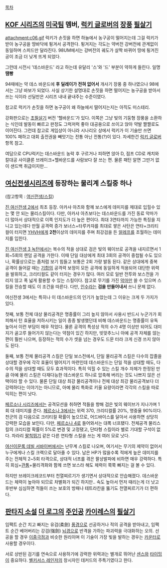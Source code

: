 [[목차]]

== [[KOF 시리즈]]의 [[미국팀]] 멤버, [[럭키 글로버]]의 [[장풍]] [[필살기]] ==
attachment:c06.gif
럭키가 손짓을 하면 하늘에서 농구공이 떨어지는데 그걸 럭키가 받아 농구공을 땅바닥에 튕겨서 공격한다. 튕겨지는 각도는 약버전 강버전에 관계없이 동일하며 스피드만 달라진다. 98UM에서는 강버전의 궤도가 살짝 바뀌어 땅에 튕겨진 공이 조금 더 낮게 뜨게 되었다.

그런데 시전시 '데스바운드' 라고 하는데 유달리 '스'와 '드' 부분이 약하게 들린다. 일명 '''땜빵''' 

94때에는 약 데스 바운드에 '''후 딜레이가 전혀 없어서''' 개사기 장풍 중 하나였으나 98에서는 그냥 바보가 되었다. 사실 상기한 설명대로 손짓을 하면 떨어지는 농구공을 받아서 쓰는 식이라 선딜만은 시리즈 내내 끝내주는 수준이였다. 

참고로 럭키가 손짓을 하면 농구공이 왜 하늘에서 떨어지는지는 아직도 미스테리. 

강화판으로는 [[초필살기]] 버전 '헬바운드'가 있다. 이쪽은 그냥 빛의 기둥형 장풍을 소환하는 식인데 발동이 빠르고 판정도 그럭저럭 좋아 대공용으로 쓰이고 앉아 약발 짤짤로도 이어진다. 그런데 참고로 게임상이 아니라 시나리오 상에서 럭키가 이 기술만 쓰면 100% 패하고 대회 출전권을 빼앗기는 전통 아닌 전통(?)이 있다. 자세한건 [[럭키 글로버]] 항목 참고.

여담으로 CPU럭키는 데스바운드 농락 후 구르거나 피하면 앉아 D, 점프 CD로 캐치와 칼대공 사이클론 브레이크+헬바운드를 사람보다 잘 쓰는 편. 물론 패턴 알면 그딴거 없이 샌드백 취급이지만...

== [[여신전생]]시리즈에 등장하는 물리계 스킬중 하나 == 
(참고항목 : [[여신전생/스킬]])

[[진 여신전생 2]]에서 최초 등장. 아카샤 아츠와 함께 보스에게 데미지를 제대로 입힐수 있는 몇 안 되는 물리스킬이다. 다만, 아카샤 아츠보다는 데스바운드를 가진 동료 악마가 더 많아서 상대적으로 이쪽 인지도가 더 높은 편이다. 최대 3연타까지 가능한 특징을 지니고 있는데다 만월 공격력 증가 보너스+타루카쟈를 최대로 쌓은 사탄은 연타+크리티컬이 터지면 [[YHVH]]에게 '''2천'''이상의 데미지를 주며 최강검을 든 [[알레프]]를 초월하는 데미지를 입힌다.

[[진 여신전생 3 녹턴]]에서는 복수의 적을 상대로 검은 빛의 웨이브로 공격을 내지르면서 1회~5회의 랜덤 공격을 가한다. 이때 단일 대상에게 최대 3회의 공격이 중첩될 수도 있으나, 확률상으로는 좀처럼 보기 힘들고 보통은 2회 가량 발동 된다. 같은 상대에게 중복 공격이 들어갈 때는 [[기합]]의 공격력 보정이 모든 공격에 동일하게 적용되어 대단한 위력을 발휘하고, 크리티컬도 같이 터지는 경우가 많다. 여러 모로 일반 전투와 보스전을 가리지 않고 폭 넓게 활용할 수 있는 스킬이다. 참고로 무기를 가진 [[악마]]만 쓸 수 있으며 스킬을 전승할 때도 이 조건을 따른다. 다만, [[인수라]]는 '''검을 만들어내서''' 쓰니 문제 없다. 

여신전생 3에서는 특히나 이 데스바운드의 인기가 높았는데 그 이유는 크게 두 가지가 있다.

첫째, 보통 전체 대상 물리공격은 명중률이 그리 높지 않아서 사용시 반드시 누군가가 회피해서 턴 효율을 저하시키는 일이 종종 발생했던데 비해 데스바운드는 명중률이 유독 높아서 이런 부담이 매우 적었다. 물론 공격의 특성상 적의 수가 4명 이상만 되어도 대미지가 골고루 들어가지 않는다는 약점이 있긴 하지만, 빗맞추느니 아예 공격 자체를 않는 편이 훨씬 나으며, 등장하는 적의 수가 셋을 넘는 경우도 드문 터라 크게 신경 쓰지 않아도 된다.

둘째, 보통 전체 물리공격 스킬은 단일 보스전에서, 단일 물리공격 스킬은 다수의 잡졸을 상대할 경우에 각각 효율이 떨어지기 마련인데 데스바운드는 단일 적을 상대할 때도, 다수의 적을 상대할 때도 모두 효과적이다. 특히 익힐 수 있는 스킬 개수 자체가 한정된 만큼 아예 물리 스킬은 다재다능한 데스바운드 하나로 압축해 버리는 것도 나쁘지 않은 선택이라 할 수 있다. 물론 단일 대상 최강 물리공격이나 전체 대상 최강 물리공격보다 더 강력하다는 이야기는 아니므로, 아예 물리 특화로 키울 요량이라면 각각의 스킬을 따로 익히는 편이 낫다.

[[페르소나 시리즈]]에서는 공격모션을 취하면 적들을 향해 검은 빛의 웨이브가 지나가며 1회 대 데미지를 준다. [[페르소나 3]]에서는 위력 370, 크리티컬률 20%, 명중율 90%이다. 천군의 검 다음으로 크리티컬 확률이 높으므로, 어드바이스를 달아서 사용하면 상당히 강력한 모습을 보인다. 다만, [[페르소나 4]]로 들어와서는 대폭 너프됐다. 전체공격 물리스킬의 크리티컬 확률이 5%로 변경 및 고정됐고, 단타형 스킬이라 별로 기대할 구석이 없다. 차라리 [[팔척뛰기]] 같은 다른 연타형 스킬을 쓰는 게 여러 모로 낫다.

[[여신이문록 데빌 서바이버]]에서는 난무계 스킬로 나오며, 여기서는 무기의 제약이 없어서 누구에게나 스킬 크랙으로 달아줄 수 있다. 남은 HP가 많을수록 적에게 높은 데미지를 주는 전체적 2~5회 타격으로, 상대적 너프를 겪은 팔상발파에 비하면 매우 강력하다. 특히 회심+[[관통]]+물리격화와 함께 쓰면 보스라 해도 체력이 쭉쭉 빠지는 걸 볼 수 있다.

하지만 브레이크레코드부터 천열찌르기가 생기면서 상대적으로 안습해졌다. 데스바운드는 체력이 높아야 되므로 차별화가 되긴 하지만.. 속도 높아서 먼저 때리는게 더 낫고 후반부 심심하면 적들이 쓰는 보호의 방패나 테트라칸을 뚫기도 천열찌르기가 더 편하다.

== [[판타지 소설]] [[더 로그]]의 [[주인공]] [[카이레스]]의 [[필살기]] == 
임팩트 순간 치고 빠지는 유검(柔劍) [[풍경]]으로 선공하거나 적의 공격을 받아내고, 임팩트 순간 베어버리는 강검(强劍) [[뇌경]]으로 반격을 가하는 파괴력을 극대화하는 오의. 선공을 할 경우 [[이중극점]]과 비슷한 원리이며 이 기술이 가장 빛을 발하는 경우는 [[카운터]]로 사용할 경우이다.

서로 상반된 검기를 연속으로 사용하기에 강력한 위력과는 별개로 뛰어난 [[센스]]와 [[타이밍]]이 중요하다. [[벨키서스 레인저]]의 창시자인 데커드의 주특기였다고 한다.
